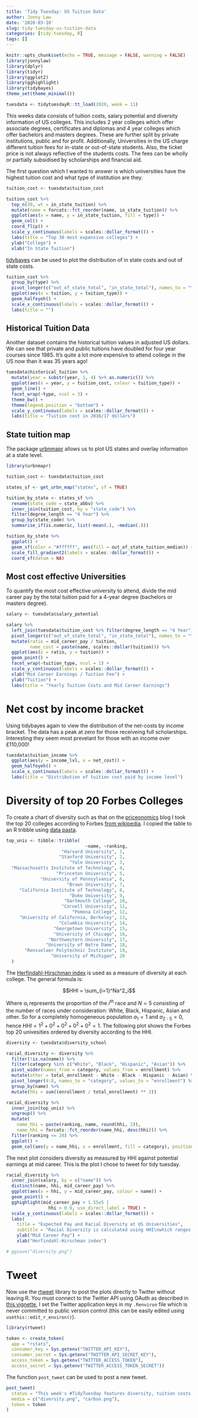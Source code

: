 ```yaml
---
title: 'Tidy Tuesday: US Tuition Data'
author: Jonny Law
date: '2020-03-10'
slug: tidy-tuesday-us-tuition-data
categories: [tidy-tuesday, R]
tags: []
---
```


```r
knitr::opts_chunk$set(echo = TRUE, message = FALSE, warning = FALSE)
library(jonnylaw)
library(dplyr)
library(tidyr)
library(ggplot2)
library(gghighlight)
library(tidybayes)
theme_set(theme_minimal())
```

```r
tuesdata <- tidytuesdayR::tt_load(2020, week = 11)
```

This weeks data consists of tuition costs, salary potential and diversity information of US colleges. This includes 2 year colleges which offer associate degrees, certificates and diplomas and 4 year colleges which offer bachelors and masters degrees. These are further split by private institutions, public and for profit. Additionally, Universities in the US charge different tuition fees for in-state or out-of-state students. Also, the ticket price is not always reflective of the students costs. The fees can be wholly or partially subsidised by scholarships and financial aid.

The first question which I wanted to answer is which universities have the highest tuition cost and what type of institution are they.

```r
tuition_cost <- tuesdata$tuition_cost

tuition_cost %>% 
  top_n(30, wt = in_state_tuition) %>%
  mutate(name = forcats::fct_reorder(name, in_state_tuition)) %>%
  ggplot(aes(x = name, y = in_state_tuition, fill = type)) +
  geom_col() +
  coord_flip() +
  scale_y_continuous(labels = scales::dollar_format()) +
  labs(title = "Top 30 most expensive colleges") +
  ylab("College") +
  xlab("In State Tuition")
```

[tidybayes](https://github.com/mjskay/tidybayes) can be used to plot the distribution of in state costs and out of state costs.

```r
tuition_cost %>% 
  group_by(type) %>% 
  pivot_longer(c("out_of_state_total", "in_state_total"), names_to = "tuition_type", values_to = "tuition") %>% 
  ggplot(aes(x = tuition, y = tuition_type)) +
  geom_halfeyeh() +
  scale_x_continuous(labels = scales::dollar_format()) +
  labs(title = "")
```

## Historical Tuition Data

Another dataset contains the historical tuition values in adjusted US dollars. We can see that private and public tuitions have doubled for four year courses since 1985. It's quite a lot more expensive to attend college in the US now than it was 35 years ago!

```r
tuesdata$historical_tuition %>% 
  mutate(year = substr(year, 1, 4) %>% as.numeric()) %>% 
  ggplot(aes(x = year, y = tuition_cost, colour = tuition_type)) +
  geom_line() +
  facet_wrap(~type, ncol = 3) +
  theme_bw() +
  theme(legend.position = "bottom") +
  scale_y_continuous(labels = scales::dollar_format()) +
  labs(title = "Tuition cost in 2016/17 dollars")
```

## State tuition map

The package [urbnmapr](https://github.com/UrbanInstitute/urbnmapr) allows us to plot US states and overlay information at a state level.

```r
library(urbnmapr)

tuition_cost <- tuesdata$tuition_cost

states_sf <- get_urbn_map("states", sf = TRUE)

tuition_by_state <- states_sf %>% 
  rename(state_code = state_abbv) %>% 
  inner_join(tuition_cost, by = "state_code") %>% 
  filter(degree_length == "4 Year") %>% 
  group_by(state_code) %>% 
  summarise_if(is.numeric, list(~mean(.), ~median(.)))

tuition_by_state %>% 
  ggplot() +
  geom_sf(color = "#ffffff", aes(fill = out_of_state_tuition_median)) +
  scale_fill_gradient2(labels = scales::dollar_format()) +
  coord_sf(datum = NA)
```

## Most cost effective Universities

To quantify the most cost effective university to attend, divide the mid career pay by the total tuition paid for a 4-year degree (bachelors or masters degree).

```r
salary <- tuesdata$salary_potential

salary %>% 
  left_join(tuesdata$tuition_cost %>% filter(degree_length == "4 Year")) %>% 
  pivot_longer(c("out_of_state_total", "in_state_total"), names_to = "tuition_type", values_to = "tuition") %>% 
  mutate(ratio = mid_career_pay / tuition,
         name_cost = paste(name, scales::dollar(tuition))) %>%
  ggplot(aes(x = ratio, y = tuition)) +
  geom_point() +
  facet_wrap(~tuition_type, ncol = 1) +
  scale_y_continuous(labels = scales::dollar_format()) +
  xlab("Mid Career Earnings / Tuition Fee") +
  ylab("Tuition") +
  labs(title = "Yearly Tuition Costs and Mid Career Earnings")
```

# Net cost by income bracket

Using tidybayes again to view the distribution of the net-costs by income bracket. The data has a peak at zero for those receiveing full scholarships. Interesting they seem most prevelant for those with an income over £110,000!

```r
tuesdata$tuition_income %>% 
  ggplot(aes(y = income_lvl, x = net_cost)) +
  geom_halfeyeh() +
  scale_x_continuous(labels = scales::dollar_format()) +
  labs(title = "Distribution of tuition cost paid by income level")
```

# Diversity of top 20 Forbes Colleges

To create a chart of diversity such as that on the [priceonomics](https://priceonomics.com/ranking-the-most-and-least-diverse-colleges-in/) blog I took the top 20 colleges according to Forbes [from wikipedia](https://en.wikipedia.org/wiki/Rankings_of_universities_in_the_United_States#Forbes_college_rankings). I copied the table to an R tribble using [data pasta](https://cran.r-project.org/web/packages/datapasta/vignettes/how-to-datapasta.html).

```r

top_unis <- tibble::tribble(
                              ~name, ~ranking,
                     "Harvard University", 1,
                    "Stanford University", 2,
                        "Yale University", 3,
  "Massachusetts Institute of Technology", 4,
                   "Princeton University", 5,
             "University of Pennsylvania", 6,
                       "Brown University", 7,
     "California Institute of Technology", 8,
                        "Duke University", 9,
                      "Dartmouth College", 10,
                     "Cornell University", 11,
                         "Pomona College", 12,
     "University of California, Berkeley", 13,
                    "Columbia University", 14,
                  "Georgetown University", 15,
                  "University of Chicago", 16,
                "Northwestern University", 17,
               "University of Notre Dame", 18,
       "Rensselaer Polytechnic Institute", 19,
                 "University of Michigan", 20
  )

```

The [Herfindahl-Hirschman index](https://en.wikipedia.org/wiki/Herfindahl%E2%80%93Hirschman_Index) is used as a measure of diversity at each college. The general formula is:

$$HHI = \sum_{i=1}^Na^2_i$$

Where $a_i$ represents the proportion of the $i^{th}$ race and $N = 5$ consisting of the number of races under consideration: White, Black, Hispanic, Asian and other. So for a completely homogeneous population $a_1 = 1$ and $a_{2:5} = 0$, hence $HHI = 1^2 + 0^2 + 0^2 + 0^2 + 0^2 = 1$. The following plot shows the Forbes top 20 univesities ordered by diversity according to the HHI.

```r
diversity <- tuesdata$diversity_school

racial_diversity <- diversity %>% 
  filter(!is.na(name)) %>% 
  filter(category %in% c("White", "Black", "Hispanic", "Asian")) %>% 
  pivot_wider(names_from = category, values_from = enrollment) %>% 
  mutate(other = total_enrollment - White - Black - Hispanic - Asian) %>% 
  pivot_longer(4:8, names_to = "category", values_to = "enrollment") %>% 
  group_by(name) %>% 
  mutate(hhi = sum((enrollment / total_enrollment) ** 2))

racial_diversity %>% 
  inner_join(top_unis) %>% 
  ungroup() %>% 
  mutate(
    name_hhi = paste(ranking, name, round(hhi, 2)),
    name_hhi = forcats::fct_reorder(name_hhi, desc(hhi))) %>% 
  filter(ranking <= 20) %>% 
  ggplot() +
  geom_col(aes(y = name_hhi, x = enrollment, fill = category), position = "fill")
```

The next plot considers diversity as measured by HHI against potential earnings at mid career. This is the plot I chose to tweet for tidy tuesday.

```r
racial_diversity %>%
  inner_join(salary, by = c("name")) %>%
  distinct(name, hhi, mid_career_pay) %>%
  ggplot(aes(x = hhi, y = mid_career_pay, colour = name)) +
  geom_point() +
  gghighlight(mid_career_pay > 1.55e5 |
                hhi > 0.9, use_direct_label = TRUE) +
  scale_y_continuous(labels = scales::dollar_format()) +
  labs(
    title = "Expected Pay and Racial Diversity at US Universities",
    subtitle = "Racial Diversity is calculated using HHI\nwhich ranges from 0.2 (most diverse) to 1 (least diverse).") +
    ylab("Mid Career Pay") +
    xlab("Herfindahl-Hirschman index")

# ggsave("diversity.png")
```

# Tweet

Now use the [rtweet](https://rtweet.info/) library to post the plots directly to Twitter without leaving R. You must connect to the Twitter API using OAuth as described in [this vignette](https://rtweet.info/articles/auth.html), I set the Twitter application keys in my `.Renviron` file which is never committed to public version control (this can be easily edited using `usethis::edit_r_environ()`).


```r
library(rtweet)

token <- create_token(
  app = "rstats",
  consumer_key = Sys.getenv("TWITTER_API_KEY"), 
  consumer_secret = Sys.getenv("TWITTER_API_SECRET_KEY"),
  access_token = Sys.getenv("TWITTER_ACCESS_TOKEN"),
  access_secret = Sys.getenv("TWITTER_ACCESS_TOKEN_SECRET"))
```

The function `post_tweet` can be used to post a new tweet.

```r
post_tweet(
  status = "This week's #TidyTuesday features diversity, tuition costs and expected salaries at US universities. It appears more diverse colleges tend to have higher earning graduates. #rstats",
  media = c("diversity.png", "carbon.png"),
  token = token
)
```

